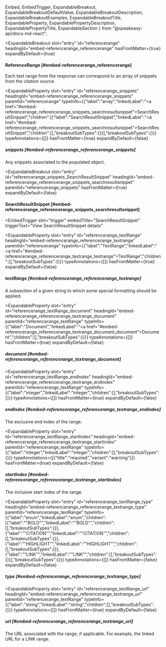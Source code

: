   Embed,
  EmbedTrigger,
  ExpandableBreakout,
  ExpandableBreakoutDefaultValue,
  ExpandableBreakoutDescription,
  ExpandableBreakoutExamples,
  ExpandableBreakoutTitle,
  ExpandableProperty,
  ExpandablePropertyDescription,
  ExpandablePropertyTitle,
  ExpandableSection
} from "@speakeasy-api/docs-md-react";

<ExpandableSection>

<ExpandableBreakout
  slot="entry"
  id="referencerange"
  headingId="embed-referencerange_referencerange"
  hasFrontMatter={true}
  expandByDefault={true}
>

<ExpandableBreakoutTitle slot="title">

#### ReferenceRange [#embed-referencerange_referencerange]

</ExpandableBreakoutTitle>

<ExpandableBreakoutDescription slot="description">

Each text range from the response can correspond to an array of snippets from the citation source.

</ExpandableBreakoutDescription>

<ExpandableBreakoutExamples slot="examples">

</ExpandableBreakoutExamples>

<ExpandableBreakoutDefaultValue slot="defaultValue">

</ExpandableBreakoutDefaultValue>

</ExpandableBreakout>

<ExpandableProperty
  slot="entry"
  id="referencerange_snippets"
  headingId="embed-referencerange_referencerange_snippets"
  parentId="referencerange"
  typeInfo={{"label":"array","linkedLabel":"<a href=\"#embed-referencerange_referencerange_snippets_searchresultsnippet\">SearchResultSnippet</a>","children":[{"label":"SearchResultSnippet","linkedLabel":"<a href=\"#embed-referencerange_referencerange_snippets_searchresultsnippet\">SearchResultSnippet</a>","children":[],"breakoutSubTypes":{}}],"breakoutSubTypes":{}}}
  typeAnnotations={[]}
  hasFrontMatter={true}
  expandByDefault={false}
>

<ExpandablePropertyTitle slot="title">

##### snippets [#embed-referencerange_referencerange_snippets]

</ExpandablePropertyTitle>

<ExpandablePropertyDescription slot="description">

Any snippets associated to the populated object.

</ExpandablePropertyDescription>

</ExpandableProperty>

<ExpandableBreakout
  slot="entry"
  id="referencerange_snippets_SearchResultSnippet"
  headingId="embed-referencerange_referencerange_snippets_searchresultsnippet"
  parentId="referencerange_snippets"
  hasFrontMatter={true}
  expandByDefault={false}
>

<ExpandableBreakoutTitle slot="title">

#### SearchResultSnippet [#embed-referencerange_referencerange_snippets_searchresultsnippet]

</ExpandableBreakoutTitle>

<ExpandableBreakoutDescription slot="description">

</ExpandableBreakoutDescription>

<ExpandableBreakoutExamples slot="examples">

</ExpandableBreakoutExamples>

<ExpandableBreakoutDefaultValue slot="defaultValue">

</ExpandableBreakoutDefaultValue>

<Embed slot="embed">

<EmbedTrigger
  slot="trigger"
  embedTitle="SearchResultSnippet"
  triggerText="View SearchResultSnippet details"
>

<Embedsearchresultsnippet />

</EmbedTrigger>

</Embed>

</ExpandableBreakout>

<ExpandableProperty
  slot="entry"
  id="referencerange_textRange"
  headingId="embed-referencerange_referencerange_textrange"
  parentId="referencerange"
  typeInfo={{"label":"TextRange","linkedLabel":"<a href=\"#embed-referencerange_referencerange_textrange_textrange\">TextRange</a>","children":[],"breakoutSubTypes":{}}}
  typeAnnotations={[]}
  hasFrontMatter={true}
  expandByDefault={false}
>

<ExpandablePropertyTitle slot="title">

##### textRange [#embed-referencerange_referencerange_textrange]

</ExpandablePropertyTitle>

<ExpandablePropertyDescription slot="description">

A subsection of a given string to which some special formatting should be applied.

</ExpandablePropertyDescription>

</ExpandableProperty>

<ExpandableProperty
  slot="entry"
  id="referencerange_textRange_document"
  headingId="embed-referencerange_referencerange_textrange_document"
  parentId="referencerange_textRange"
  typeInfo={{"label":"Document","linkedLabel":"<a href=\"#embed-referencerange_referencerange_textrange_document_document\">Document</a>","children":[],"breakoutSubTypes":{}}}
  typeAnnotations={[]}
  hasFrontMatter={true}
  expandByDefault={false}
>

<ExpandablePropertyTitle slot="title">

##### document [#embed-referencerange_referencerange_textrange_document]

</ExpandablePropertyTitle>

<Embed slot="embed">

<EmbedTrigger slot="trigger" embedTitle="document" triggerText="View document details">

<Embeddocument />

</EmbedTrigger>

</Embed>

</ExpandableProperty>

<ExpandableProperty
  slot="entry"
  id="referencerange_textRange_endIndex"
  headingId="embed-referencerange_referencerange_textrange_endindex"
  parentId="referencerange_textRange"
  typeInfo={{"label":"integer","linkedLabel":"integer","children":[],"breakoutSubTypes":{}}}
  typeAnnotations={[]}
  hasFrontMatter={true}
  expandByDefault={false}
>

<ExpandablePropertyTitle slot="title">

##### endIndex [#embed-referencerange_referencerange_textrange_endindex]

</ExpandablePropertyTitle>

<ExpandablePropertyDescription slot="description">

The exclusive end index of the range.

</ExpandablePropertyDescription>

</ExpandableProperty>

<ExpandableProperty
  slot="entry"
  id="referencerange_textRange_startIndex"
  headingId="embed-referencerange_referencerange_textrange_startindex"
  parentId="referencerange_textRange"
  typeInfo={{"label":"integer","linkedLabel":"integer","children":[],"breakoutSubTypes":{}}}
  typeAnnotations={[{"title":"required","variant":"warning"}]}
  hasFrontMatter={true}
  expandByDefault={false}
>

<ExpandablePropertyTitle slot="title">

##### startIndex [#embed-referencerange_referencerange_textrange_startindex]

</ExpandablePropertyTitle>

<ExpandablePropertyDescription slot="description">

The inclusive start index of the range.

</ExpandablePropertyDescription>

</ExpandableProperty>

<ExpandableProperty
  slot="entry"
  id="referencerange_textRange_type"
  headingId="embed-referencerange_referencerange_textrange_type"
  parentId="referencerange_textRange"
  typeInfo={{"label":"enum","linkedLabel":"enum","children":[{"label":"\"BOLD\"","linkedLabel":"\"BOLD\"","children":[],"breakoutSubTypes":{}},{"label":"\"CITATION\"","linkedLabel":"\"CITATION\"","children":[],"breakoutSubTypes":{}},{"label":"\"HIGHLIGHT\"","linkedLabel":"\"HIGHLIGHT\"","children":[],"breakoutSubTypes":{}},{"label":"\"LINK\"","linkedLabel":"\"LINK\"","children":[],"breakoutSubTypes":{}}],"breakoutSubTypes":{}}}
  typeAnnotations={[]}
  hasFrontMatter={false}
  expandByDefault={false}
>

<ExpandablePropertyTitle slot="title">

##### type [#embed-referencerange_referencerange_textrange_type]

</ExpandablePropertyTitle>

</ExpandableProperty>

<ExpandableProperty
  slot="entry"
  id="referencerange_textRange_url"
  headingId="embed-referencerange_referencerange_textrange_url"
  parentId="referencerange_textRange"
  typeInfo={{"label":"string","linkedLabel":"string","children":[],"breakoutSubTypes":{}}}
  typeAnnotations={[]}
  hasFrontMatter={true}
  expandByDefault={false}
>

<ExpandablePropertyTitle slot="title">

##### url [#embed-referencerange_referencerange_textrange_url]

</ExpandablePropertyTitle>

<ExpandablePropertyDescription slot="description">

The URL associated with the range, if applicable. For example, the linked URL for a LINK range.

</ExpandablePropertyDescription>

</ExpandableProperty>

</ExpandableSection>